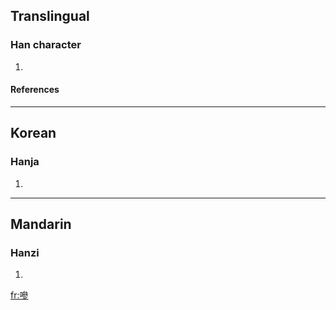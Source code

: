 ==Translingual==
===Han character===
{{Han char|rn=30|rad=口|as=11|sn=14|four=|canj=口戈戈竹 (RIIH)}}
# {{defn|Han|sort=口11}}
====References====
{{Han ref|kx=0205.030|dkj=04172|dj=0427.220|hdz=10680.030|uh=5607|ud=22023}}
----
==Korean==
===Hanja===
{{ko-hanja|hangeul=삼|rv=sam|mr=sam}}
# {{defn|Korean}}
----
==Mandarin==
===Hanzi===
{{cmn-hanzi|pin=[[sān]] (san1)|wg=san<sup>1</sup>}}
# {{defn|Mandarin}}

[[fr:嘇]]